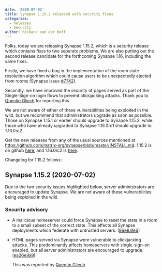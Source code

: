 ```yaml
---
date: '2020-07-02'
title: Synapse 1.15.2 released with security fixes
categories:
  - Releases
  - Security
author: Richard van der Hoff
---
```


Folks, today we are releasing Synapse 1.15.2, which is a security release which contains fixes to two separate problems. We are also putting out the second release candidate for the forthcoming Synapse 1.16, including the same fixes.

Firstly, we have fixed a bug in the implementation of the room state resolution algorithm which could cause users to be unexpectedly ejected from rooms (Synapse issue [#7742](https://github.com/matrix-org/synapse/issues/7742)).

Secondly, we have improved the security of pages served as part of the Single-Sign-on login flows to prevent clickjacking attacks. Thank you to [Quentin Gliech](https://sandhose.fr/) for reporting this.

We are not aware of either of these vulnerabilities being exploited in the wild, but we recommend that administrators upgrade as soon as possible. Those on Synapse 1.15.1 or earlier should upgrade to Synapse 1.15.2, while those who have already upgraded to Synapse 1.16.0rc1 should upgrade to 1.16.0rc2.

Get the new releases from any of the usual sources mentioned at https://github.com/matrix-org/synapse/blob/master/INSTALL.md. 1.15.2 is on github [here](https://github.com/matrix-org/synapse/releases/tag/v1.15.2), and 1.16.0rc2 is [here](https://github.com/matrix-org/synapse/releases/tag/v1.16.0rc2).


Changelog for 1.15.2 follows:

## Synapse 1.15.2 (2020-07-02)

Due to the two security issues highlighted below, server administrators are
encouraged to update Synapse. We are not aware of these vulnerabilities being
exploited in the wild.

### Security advisory

* A malicious homeserver could force Synapse to reset the state in a room to a
  small subset of the correct state. This affects all Synapse deployments which
  federate with untrusted servers. ([96e9afe6](https://github.com/matrix-org/synapse/commit/96e9afe62500310977dc3cbc99a8d16d3d2fa15c))
* HTML pages served via Synapse were vulnerable to clickjacking attacks. This
  predominantly affects homeservers with single-sign-on enabled, but all server
  administrators are encouraged to upgrade.  ([ea26e9a9](https://github.com/matrix-org/synapse/commit/ea26e9a98b0541fc886a1cb826a38352b7599dbe))

  This was reported by [Quentin Gliech](https://sandhose.fr/).
  